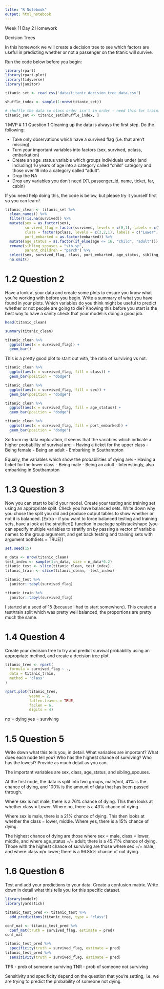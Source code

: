 ```yaml
---
title: "R Notebook"
output: html_notebook
---
```


Week 11 Day 2 Homework

Decision Trees

In this homework we will create a decision tree to see which factors are useful in predicting whether or not a passenger on the titanic will survive.

Run the code below before you begin:
```r
library(rpart)
library(rpart.plot)
library(tidyverse)
library(janitor)

titanic_set <- read_csv('data/titanic_decision_tree_data.csv')

shuffle_index <- sample(1:nrow(titanic_set))

# shuffle the data so class order isn't in order - need this for training/testing split later on 
titanic_set <- titanic_set[shuffle_index, ]
```

1 MVP
# 1.1 Question 1
Cleaning up the data is always the first step. Do the following:

- Take only observations which have a survived flag (i.e. that aren’t missing)
- Turn your important variables into factors (sex, survived, pclass, embarkation)
- Create an age_status variable which groups individuals under (and including) 16 years of age into a category called “child” category and those over 16 into a category called “adult”.
- Drop the NA
- Drop any variables you don’t need (X1, passenger_id, name, ticket, far, cabin)

If you need help doing this, the code is below, but please try it yourself first so you can learn!

```r
titanic_clean <- titanic_set %>%
  clean_names() %>%
  filter(!is.na(survived)) %>%
  mutate(sex = as.factor(sex),
         survived_flag = factor(survived, levels = c(0,1), labels = c("No", "Yes")),
         class = factor(pclass, levels = c(3,2,1), labels = c("Lower", "Middle", "Upper")),
         port_embarked = as.factor(embarked)) %>%
  mutate(age_status = as.factor(if_else(age <= 16, "child", "adult"))) %>%
  rename(sibling_spouses = "sib_sp",
         parent_children = "parch") %>%
  select(sex, survived_flag, class, port_embarked, age_status, sibling_spouses, parent_children) %>%
  na.omit()

```


# 1.2 Question 2
Have a look at your data and create some plots to ensure you know what you’re working with before you begin. Write a summary of what you have found in your plots. Which variables do you think might be useful to predict whether or not people are going to die? Knowing this before you start is the best way to have a sanity check that your model is doing a good job.

```r
head(titanic_clean)
```

```r
summary(titanic_clean)
```

```r
titanic_clean %>%
  ggplot(aes(x = survived_flag)) +
  geom_bar()
```
This is a pretty good plot to start out with, the ratio of surviving vs not. 

```r
titanic_clean %>%
  ggplot(aes(x = survived_flag, fill = class)) +
  geom_bar(position = "dodge")
```

```r
titanic_clean %>%
  ggplot(aes(x = survived_flag, fill = sex)) +
  geom_bar(position = "dodge")
```

```r
titanic_clean %>%
  ggplot(aes(x = survived_flag, fill = age_status)) +
  geom_bar(position = "dodge")
```

```r
titanic_clean %>%
  ggplot(aes(x = survived_flag, fill = port_embarked)) +
  geom_bar(position = "dodge")
```

So from my data exploration, it seems that the variables which indicate a higher probability of survival are:
- Having a ticket for the upper class
- Being female
- Being an adult
- Embarking in Southampton

Equally, the variables which show the probabilities of dying are:
- Having a ticket for the lower class
- Being male
- Being an adult
- Interestingly, also embarking in Southampton

# 1.3 Question 3
Now you can start to build your model. Create your testing and training set using an appropriate split. Check you have balanced sets. Write down why you chose the split you did and produce output tables to show whether or not it is balanced.
[Extra - if you want to force balanced testing and training sets, have a look at the stratified() function in package splitstackshape (you can specify multiple variables to stratify on by passing a vector of variable names to the group argument, and get back testing and training sets with argument bothSets = TRUE)]


```r
set.seed(15)

n_data <- nrow(titanic_clean)
test_index <- sample(1:n_data, size = n_data*0.2)
titanic_test <- slice(titanic_clean, test_index)
titanic_train <- slice(titanic_clean, -test_index)
```

```r
titanic_test %>%
  janitor::tabyl(survived_flag)
```

```r
titanic_train %>%
  janitor::tabyl(survived_flag)
```
I started at a seed of 15 (because I had to start somewhere). This created a test/train split which was pretty well balanced, the proportions are pretty much the same.



# 1.4 Question 4
Create your decision tree to try and predict survival probability using an appropriate method, and create a decision tree plot.

```r
titanic_tree <- rpart(
  formula = survived_flag ~ .,
  data = titanic_train,
  method = 'class'
)

rpart.plot(titanic_tree,
           yesno = 2,
           fallen.leaves = TRUE,
           faclen = 6,
           digits = 4)
```

no = dying
yes = surviving

# 1.5 Question 5
Write down what this tells you, in detail. What variables are important? What does each node tell you? Who has the highest chance of surviving? Who has the lowest? Provide as much detail as you can.

The important variables are sex, class, age_status, and sibling_spouses. 

At the first node, the data is split into two groups, male/not, 41% is the chance of dying, and 100% is the amount of data that has been passed through.

Where sex is not male, there is a 76% chance of dying. This then looks at whether class = Lower. Where no, there is a 43% chance of dying.

Where sex is male, there is a 21% chance of dying. This then looks at whether the class = lower, middle. Where yes, there is a 15% chance of dying. 

The highest chance of dying are those where sex = male, class = lower, middle, and where age_status =/= adult; there is a 45.71% chance of dying.
Those with the highest chance of surviving are those where sex =/= male, and where class =/= lower; there is a 96.85% chance of not dying. 


# 1.6 Question 6
Test and add your predictions to your data. Create a confusion matrix. Write down in detail what this tells you for this specific dataset.

```r
library(modelr)
library(yardstick)

titanic_test_pred <- titanic_test %>%
  add_predictions(titanic_tree, type = "class")

conf_mat <- titanic_test_pred %>%
  conf_mat(truth = survived_flag, estimate = pred)
conf_mat

titanic_test_pred %>%
  specificity(truth = survived_flag, estimate = pred)
titanic_test_pred %>%
  sensitivity(truth = survived_flag, estimate = pred)
```

TPR - prob of someone surviving
TNR - prob of someone not surviving

Sensitivity and specificity depend on the question that you're setting, i.e. we are trying to predict the probability of someone not dying. 